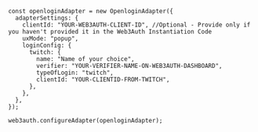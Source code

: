 ```tsx
const openloginAdapter = new OpenloginAdapter({
  adapterSettings: {
    clientId: "YOUR-WEB3AUTH-CLIENT-ID", //Optional - Provide only if you haven't provided it in the Web3Auth Instantiation Code
    uxMode: "popup",
    loginConfig: {
      twitch: {
        name: "Name of your choice",
        verifier: "YOUR-VERIFIER-NAME-ON-WEB3AUTH-DASHBOARD",
        typeOfLogin: "twitch",
        clientId: "YOUR-CLIENTID-FROM-TWITCH",
      },
    },
  },
});

web3auth.configureAdapter(openloginAdapter);
```
